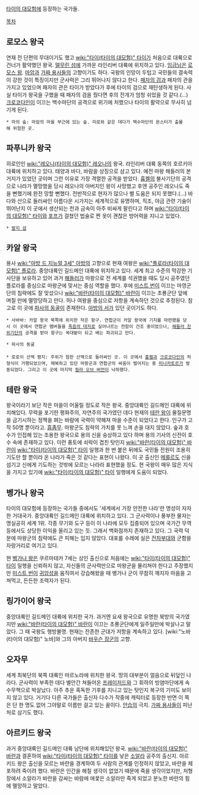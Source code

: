 [[타이의 대모험]]에 등장하는 국가들.

[[목차]]

== 로모스 왕국 ==
연재 전 단편의 무대이기도 했고 [[wiki:"타이(타이의 대모험)" 타이]]가 처음으로 대륙으로 건너가 활약했던 왕국. [[델무린 섬]]에 가까운 라인리버 대륙에 위치하고 있다. [[임금]]님은 [[로모스 왕]]. [[마암]]과 [[가짜 용사]]들의 고향이기도 하다. 국왕의 인망이 두텁고 국민들의 결속력이 강한 것이 특징이지만 군사력은 그리 뛰어나지 않다고 한다. [[패자의 검]]과 패자의 관을 가지고 있었으며 패자의 관은 타이가 받았다가 후에 타이의 검으로 재탄생하게 된다. 사실 타이가 왕국을 구했을 때 패자의 검을 줬다면 후의 전개가 엄청 쉬었을 것 같다.(...) [[크로코다인]]이 이끄는 백수마단의 공격으로 위기에 처했으나 타이의 활약으로 무사히 넘기게 된다.

 * 마의 숲: 마암의 마을 부근에 있는 숲. 미로와 같은 데다가 백수마단의 몬스터가 출몰해 위험한 곳.

== 파푸니카 왕국 ==
히로인인 [[wiki:"레오나(타이의 대모험)" 레오나]]의 왕국. 라인리버 대륙 동쪽의 호르키아 대륙에 위치하고 있다. 태양과 바다, 바람을 상징으로 삼고 있다. 예전 마왕 해들러의 본거지가 있었던 곳이며 그런 이유로 가장 격렬한 공격을 받았다. [[흉켈]]의 불사기단의 공격으로 나라가 멸망했을 당시 레오나의 아버지인 왕이 사망했고 후엔 공주인 레오나도 죽을 뻔했기에 완전 망할 뻔했다. 전반적으로 현자가 많으나 별 도움은 되지 못했다.(...) 바다와 산으로 둘러싸인 아름다운 시가지는 세계적으로 유명하며, 직조, 야금 관련 기술이 뛰어난지 이 곳에서 생산되는 천과 금속이 아주 비싸게 팔린다고 하며 [[wiki:"타이(타이의 대모험)" 타이]]와 [[포프]]가 걸쳤던 법술로 짠 옷이 괜찮은 방어력을 지니고 있었다. 

 * [[발지 섬]]

== 카알 왕국 ==
용사 [[wiki:"아방 드 지뉴얼 3세" 아방]]의 고향으로 현재 여왕은 [[wiki:"플로라(타이의 대모험)" 플로라]]. 중앙대륙인 길드메인 대륙에 위치하고 있다. 세계 최고 수준의 막강한 기사단을 보유하고 있어 과거 [[해들러]]가 마왕으로 전 세계를 석권했을 때도 당시 공주였던 플로라를 중심으로 마왕군에 맞서는 중심 역할을 했다. 후에 [[미스트 번]]이 이끄는 마영군단의 침략에도 잘 맞섰으나 [[wiki:"바란(타이의 대모험)" 바란]]이 이끄는 초룡군단 앞에 며칠 만에 멸망당하고 만다. 허나 여왕을 중심으로 저항을 계속하던 것으로 추정된다. 참고로 이 곳에 [[파사의 동굴]]이 존재한다. [[아방의 서]]가 있던 곳이기도 하다.

 * 사바바: 카알 왕국 북쪽에 위치한 작은 항구. 연합군이 카알 왕국에 기지를 마련했을 당시 이 곳에서 연합군 멤버들을 [[죽음의 대지]]로 실어나르는 전함이 건조 중이었으나, [[해들러 친위기단]]의 공격을 받아 항구는 쑥대밭이 되고 배는 파괴되고 만다.

 * 파사의 동굴
 
 * 로로이 산맥 평지: 주위가 험한 산맥으로 둘러싸인 곳. 이 곳에서 [[흉켈]]과 [[크로코다인]]의 처형식이 거행되었으며, 매복하고 있던 마왕군과 연합군의 싸움이 벌어지는 중 [[미나카토르]]가 발동되었다. 그리고 이 곳에 마지막 [[필라 오브 버언]]이 낙하했다. 

== 테란 왕국 ==
왕국이라기 보단 작은 마을이 어울릴 정도로 작은 왕국. 중앙대륙인 길드메인 대륙에 위치해있다. 무력을 포기한 평화주의, 자연주의 국가였던 데다 현재의 [[테란 왕]]이 물질문명을 금기시하는 정책을 펴는 바람에 국력이 약해져 마을 수준이 되었다고 한다. 인구가 고작 50명 뿐이라고. [[흠좀무]]. 마왕군도 침략의 가치를 못 느껴 손을 대지 않았다. 숲과 호수가 인접해 있는 조용한 왕국으로 용의 신을 숭상하고 있다 하며 용의 기사의 신전이 호수 속에 존재하고 있다. 이런 풍토에 쇠락이 겹친 탓인지 [[wiki:"바란(타이의 대모험)" 바란]]이 [[wiki:"타이(타이의 대모험)" 타이]] 일행과 한 번 붙은 뒤에도 국민들 전원이 조용히 기도만 할 뿐이라 온 나라가 죽은 것 같다는 표현이 나왔다. 이 곳 출신인 [[메를르]]도 신을 섬기고 신에게 기도하는 것밖에 모르는 나라라 표현했을 정도. 현 국왕이 매우 많은 지식을 가지고 있기에 [[wiki:"타이(타이의 대모험)" 타이]] 일행에게 도움이 되었다.

== 벵가나 왕국 ==
타이의 대모험에 등장하는 국가들 중에서도 '세계에서 가장 안전한 나라'란 명성이 자자한 거대국가. 중앙대륙인 길드메인 대륙에 위치하고 있다. 그 군사력이나 풍부한 물자는 명실공히 세계 1위. 각종 무기와 도구 등이 이 나라에 모두 집중되어 있으며 국가간 무역 등에서도 상당한 이익을 올리고 있는 듯. 그래서 백화점까지 존재하고 있다. 그 국력 덕분에 마왕군의 침략에도 큰 피해는 입지 않았다. 대포를 수레에 실은 [[전차]]부대와 군함을 자랑거리로 여기고 있다.
 
현 [[벵가나 왕]]은 쿠르마테카 7세는 상인 출신으로 처음에는 [[wiki:"타이(타이의 대모험)" 타이]] 일행을 신뢰하지 않고, 자신들의 군사력만으로 마왕군을 물리쳐야 한다고 주장했지만 [[미스트 번]]이 [[귀암성]]을 움직여서 강습해왔을 때 벵가나 군이 무참히 깨지자 마음을 고쳐먹고, 든든한 조력자가 된다.

== 링가이어 왕국 ==
중앙대륙인 길드메인 대륙에 위치한 국가. 과거엔 요새 왕국으로 유명한 북방의 국가였지만 [[wiki:"바란(타이의 대모험)" 바란]]이 이끄는 초룡군단에게 일주일만에 박살나고 말았다. 그 때 국왕도 행방불명. 현재는 잔존한 군대가 저항을 계속하고 있다. [wiki:"노바(타이의 대모험)" 노바]와 그의 아버지 [[바우슨 장군]]의 고향.

== 오자무 ==
세계 최북단의 북쪽 대륙인 마르노라에 위치한 왕국. 땅의 대부분이 얼음으로 뒤덮인 나라다. 군사력이 부족한 데다 별안간 쳐들어온 [[프레이저드]]와 그 휘하의 빙염마단에게 속수무책으로 박살났다. 아주 추운 혹독한 기후를 지니고 있는 탓인지 복구의 기미도 보이지 않고 있다. 거기다 다른 국가들은 출신자 다수가 작중에 캐릭터로 등장한 반면 이 쪽은 단 한 명도 없어 그야말로 이름만 걸고 있는 꼴이다. [[안습]]의 극치. [[가짜 용사]]들이 피난처로 삼기도 했다.

== 아르키드 왕국 ==
과거 중앙대륙인 길드메인 대륙 남단에 위치해있던 왕국. [[wiki:"바란(타이의 대모험)" 바란]]과 결혼하여 [[wiki:"타이(타이의 대모험)" 타이]]를 낳은 [[소알라]] 공주의 출신지. 아르키드 왕은 출신을 모르는 바란을 경계하여 두 사람의 관계를 인정하지 않았고, 바란을 체포하려 죽이려 했다. 바란은 인간을 해칠 생각이 없었기 때문에 죽을 생각이었지만, 처형장에서 소알라가 바란을 감싸는 바람에 애꿏은 소알라만 죽게 되었고 분노한 바란의 힘에 멸망하고 말았다.
